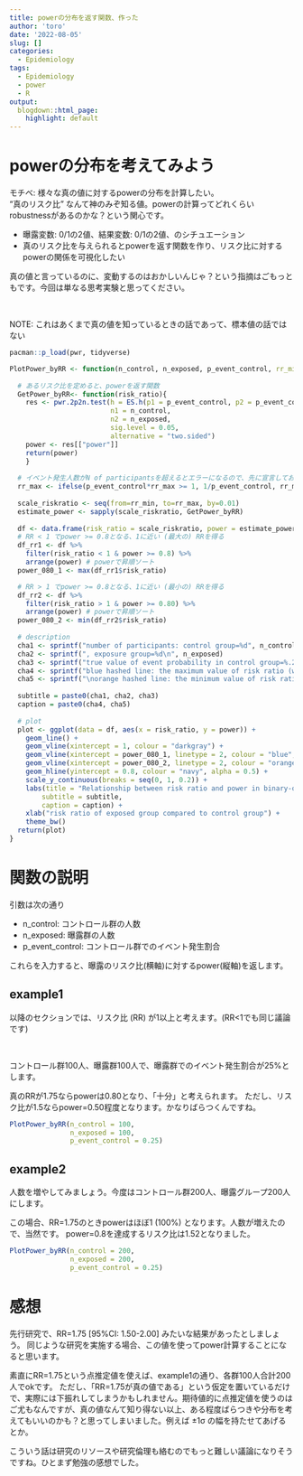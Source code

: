 ```yaml
---
title: powerの分布を返す関数、作った
author: 'toro'
date: '2022-08-05'
slug: []
categories:
  - Epidemiology
tags:
  - Epidemiology
  - power
  - R
output:
  blogdown::html_page:
    highlight: default
---
```



# powerの分布を考えてみよう

モチベ: 様々な真の値に対するpowerの分布を計算したい。<br> 
"真のリスク比" なんて神のみぞ知る値。powerの計算ってどれくらいrobustnessがあるのかな？という関心です。

* 曝露変数: 0/1の2値、結果変数: 0/1の2値、のシチュエーション
* 真のリスク比を与えられるとpowerを返す関数を作り、リスク比に対するpowerの関係を可視化したい

真の値と言っているのに、変動するのはおかしいんじゃ？という指摘はごもっともです。今回は単なる思考実験と思ってください。

<br>

NOTE: これはあくまで真の値を知っているときの話であって、標本値の話ではない

```r
pacman::p_load(pwr, tidyverse)

PlotPower_byRR <- function(n_control, n_exposed, p_event_control, rr_min = 0.25, rr_max=3.0){
  
  # あるリスク比を定めると、powerを返す関数
  GetPower_byRR<- function(risk_ratio){
    res <- pwr.2p2n.test(h = ES.h(p1 = p_event_control, p2 = p_event_control*risk_ratio),
                         n1 = n_control, 
                         n2 = n_exposed,
                         sig.level = 0.05,
                         alternative = "two.sided")
    power <- res[["power"]]
    return(power)
    }
  
  # イベント発生人数がN of participantsを超えるとエラーになるので、先に宣言しておく
  rr_max <- ifelse(p_event_control*rr_max >= 1, 1/p_event_control, rr_max) 
  
  scale_riskratio <- seq(from=rr_min, to=rr_max, by=0.01)
  estimate_power <- sapply(scale_riskratio, GetPower_byRR)
  
  df <- data.frame(risk_ratio = scale_riskratio, power = estimate_power)
  # RR < 1 でpower >= 0.8となる、1に近い (最大の) RRを得る
  df_rr1 <- df %>% 
    filter(risk_ratio < 1 & power >= 0.8) %>% 
    arrange(power) # powerで昇順ソート
  power_080_1 <- max(df_rr1$risk_ratio)

  # RR > 1 でpower >= 0.8となる、1に近い (最小の) RRを得る
  df_rr2 <- df %>% 
    filter(risk_ratio > 1 & power >= 0.80) %>% 
    arrange(power) # powerで昇順ソート
  power_080_2 <- min(df_rr2$risk_ratio)
  
  # description
  cha1 <- sprintf("number of participants: control group=%d", n_control)
  cha2 <- sprintf(", exposure group=%d\n", n_exposed)
  cha3 <- sprintf("true value of event probability in control group=%.2f", p_event_control)
  cha4 <- sprintf("blue hashed line: the maximum value of risk ratio (within RR <1) that achieved power ≥ 0.8=%.2f", power_080_1)
  cha5 <- sprintf("\norange hashed line: the minimum value of risk ratio (within RR>1) that achieved power ≥ 0.8=%.2f", power_080_2)
  
  subtitle = paste0(cha1, cha2, cha3)
  caption = paste0(cha4, cha5)
  
  # plot
  plot <- ggplot(data = df, aes(x = risk_ratio, y = power)) + 
    geom_line() +
    geom_vline(xintercept = 1, colour = "darkgray") + 
    geom_vline(xintercept = power_080_1, linetype = 2, colour = "blue", alpha=0.8) + 
    geom_vline(xintercept = power_080_2, linetype = 2, colour = "orange", alpha=0.8) + 
    geom_hline(yintercept = 0.8, colour = "navy", alpha = 0.5) + 
    scale_y_continuous(breaks = seq(0, 1, 0.2)) + 
    labs(title = "Relationship between risk ratio and power in binary-outcome studies",
        subtitle = subtitle,
        caption = caption) +
    xlab("risk ratio of exposed group compared to control group") +
    theme_bw() 
  return(plot)
}
```


# 関数の説明

引数は次の通り

* n_control: コントロール群の人数
* n_exposed: 曝露群の人数
* p_event_control: コントロール群でのイベント発生割合

これらを入力すると、曝露のリスク比(横軸)に対するpower(縦軸)を返します。

## example1

以降のセクションでは、リスク比 (RR) が1以上と考えます。(RR<1でも同じ議論です)

<br>

コントロール群100人、曝露群100人で、曝露群でのイベント発生割合が25%とします。

真のRRが1.75ならpowerは0.80となり、「十分」と考えられます。
ただし、リスク比が1.5ならpower=0.50程度となります。かなりばらつくんですね。

```r
PlotPower_byRR(n_control = 100, 
               n_exposed = 100, 
               p_event_control = 0.25)
```

## example2

人数を増やしてみましょう。今度はコントロール群200人、曝露グループ200人にします。

この場合、RR=1.75のときpowerはほぼ1 (100%) となります。人数が増えたので、当然です。
power=0.8を達成するリスク比は1.52となりました。

```r
PlotPower_byRR(n_control = 200, 
               n_exposed = 200, 
               p_event_control = 0.25)
```

# 感想

先行研究で、RR=1.75 [95%CI: 1.50-2.00] みたいな結果があったとしましょう。
同じような研究を実施する場合、この値を使ってpower計算することになると思います。

素直にRR=1.75という点推定値を使えば、example1の通り、各群100人合計200人でokです。
ただし、「RR=1.75が真の値である」という仮定を置いているだけで、実際には下振れしてしまうかもしれません。期待値的に点推定値を使うのはご尤もなんですが、真の値なんて知り得ない以上、ある程度ばらつきや分布を考えてもいいのかも？と思ってしまいました。例えば ±1σ の幅を持たせてあげるとか。

こういう話は研究のリソースや研究倫理も絡むのでもっと難しい議論になりそうですね。ひとまず勉強の感想でした。

